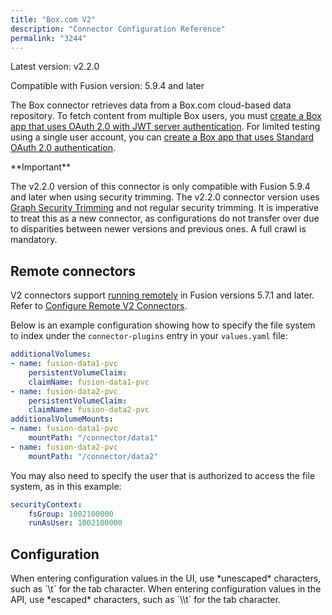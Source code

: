 ```yaml
---
title: "Box.com V2"
description: "Connector Configuration Reference"
permalink: "3244"
---
```


Latest version: v2.2.0

Compatible with Fusion version: 5.9.4 and later

The Box connector retrieves data from a Box.com cloud-based data repository. To fetch content from multiple Box users, you must [create a Box app that uses OAuth 2.0 with JWT server authentication](/how-to/900/configure-a-box-com-datasource#Box-Create-App). For limited testing using a single user account, you can [create a Box app that uses Standard OAuth 2.0 authentication](/how-to/739/configure-box-com-tokens#Box-Auth2).

<Tip>
**Important**

The v2.2.0 version of this connector is only compatible with Fusion 5.9.4 and later when using security trimming. The v2.2.0 connector version uses [Graph Security Trimming](/fusion/5.9/zdzlfu/graph-security-trimming-stage) and not regular security trimming. It is imperative to treat this as a new connector, as configurations do not transfer over due to disparities between newer versions and previous ones. A full crawl is mandatory.
</Tip>



## Remote connectors

V2 connectors support [running remotely](/fusion-connectors/8xhsoc/remote-v-2-connectors) in Fusion versions 5.7.1 and later. Refer to [Configure Remote V2 Connectors](/how-to/ssl8ue/configure-remote-v-2-connectors).

Below is an example configuration showing how to specify the file system to index under the `connector-plugins` entry in your `values.yaml` file:

```yaml
additionalVolumes:
- name: fusion-data1-pvc
    persistentVolumeClaim:
    claimName: fusion-data1-pvc
- name: fusion-data2-pvc
    persistentVolumeClaim:
    claimName: fusion-data2-pvc
additionalVolumeMounts:
- name: fusion-data1-pvc
    mountPath: "/connector/data1"
- name: fusion-data2-pvc
    mountPath: "/connector/data2"

```

You may also need to specify the user that is authorized to access the file system, as in this example:

```yaml
securityContext:
    fsGroup: 1002100000
    runAsUser: 1002100000

```

## Configuration

<Tip>
When entering configuration values in the UI, use *unescaped* characters, such as `\t` for the tab character. When entering configuration values in the API, use *escaped* characters, such as `\\t` for the tab character.
</Tip>




<SchemaParamFields schema={schema}/>

